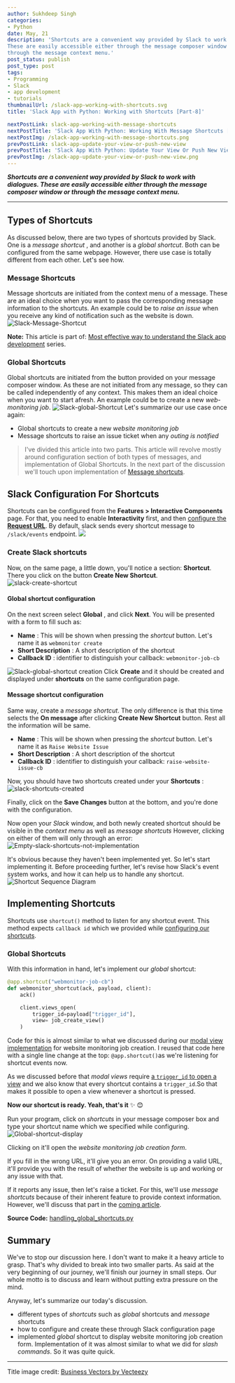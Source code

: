 ---
author: Sukhdeep Singh
categories:
- Python
date: May, 21
description: 'Shortcuts are a convenient way provided by Slack to work with dialogues.
These are easily accessible either through the message composer window or
through the message context menu.'
post_status: publish
post_type: post
tags:
- Programming
- Slack
- app development
- tutorials
thumbnailUrl: /slack-app-working-with-shortcuts.svg
title: 'Slack App with Python: Working with Shortcuts [Part-8]'

nextPostLink: slack-app-working-with-message-shortcuts
nextPostTitle: 'Slack App With Python: Working With Message Shortcuts [Part-9]'
nextPostImg: /slack-app-working-with-message-shortcuts.png
prevPostLink: slack-app-update-your-view-or-push-new-view
prevPostTitle: 'Slack App With Python: Update Your View Or Push New View [Extra]'
prevPostImg: /slack-app-update-your-view-or-push-new-view.png
---

_**Shortcuts are a convenient way provided by Slack to work with dialogues. These are easily accessible either through the message composer window or through the message context menu.**_

---

## Types of Shortcuts

As discussed below, there are two types of shortcuts provided by Slack. One is
a _message shortcut_ , and another is a _global shortcut_. Both can be
configured from the same webpage. However, there use case is totally different
from each other. Let's see how.

### Message Shortcuts

Message shortcuts are initiated from the context menu of a message. These are
an ideal choice when you want to pass the corresponding message information to
the shortcuts. An example could be to _raise an issue_ when you receive any
kind of notification such as the website is down.
![Slack-Message-Shortcut](/Slack-Message-Shortcut.gif)

**Note:** This article is part of: [Most effective way to understand the Slack app development](/blog/essential-skills-to-develop-slack-apps) series.

### Global Shortcuts

Global shortcuts are initiated from the button provided on your message
composer window. As these are not initiated from any message, so they can be
called independently of any context. This makes them an ideal choice when you
want to start afresh. An example could be to create a new _web-monitoring job_.
![Slack-global-Shortcut](/Slack-global-Shortcut.gif)
Let's summarize our use case once again:

- Global shortcuts to create a new _website monitoring job_
- Message shortcuts to raise an issue ticket when any _outing is notified_

> I've divided this article into two parts. This article will revolve mostly around configuration section of both types of messages, and implementation of Global Shortcuts. In the next part of the discussion we'll touch upon implementation of [Message shortcuts](/blog/slack-app-working-with-message-shortcuts).

## Slack Configuration For Shortcuts

Shortcuts can be configured from the **Features > Interactive Components**
page. For that, you need to enable **Interactivity** first, and then
[configure the **Request URL**](/blog/handling-slack-events/#Getting_a_web_URL).
By default, slack sends every shortcut message to `/slack/events` endpoint.
![](/Configure-interactivity-1.png)

### Create Slack shortcuts

Now, on the same page, a little down, you'll notice a section: **Shortcut**.
There you click on the button **Create New Shortcut**.
![slack-create-shortcut](/slack-create-shortcut.png)

#### Global shortcut configuration

On the next screen select **Global** , and click **Next**. You will be
presented with a form to fill such as:

- **Name** : This will be shown when pressing the _shortcut_ button. Let's name it as `webmonitor create`
- **Short Description** : A short description of the shortcut
- **Callback ID** : identifier to distinguish your callback: `webmonitor-job-cb`

![Slack-global-shortcut creation](/Slack-global-shortcut-creation.png)
Click **Create** and it should be created and displayed under **shortcuts** on the
same configuration page.

#### Message shortcut configuration

Same way, create a _message shortcut_. The only difference is that this time
selects the **On message** after clicking **Create New Shortcut** button. Rest
all the information will be same.

- **Name** : This will be shown when pressing the _shortcut_ button. Let's name it as `Raise Website Issue`
- **Short Description** : A short description of the shortcut
- **Callback ID** : identifier to distinguish your callback: `raise-website-issue-cb`

Now, you should have two shortcuts created under your **Shortcuts** :
![slack-shortcuts-created](/slack-shortcuts-created.png)

Finally, click on the **Save Changes** button at the bottom, and you're done with the configuration.

Now open your _Slack_ window, and both newly created shortcut should be visible in
the _context menu_ as well as _message shortcuts_ However, clicking on either
of them will only through an error:
![Empty-slack-shortcuts-not-implementation](/Empty-slack-shortcuts-not-implementation.png)

It's obvious because they haven't been implemented yet. So let's start
implementing it. Before proceeding further, let's revise how Slack's event
system works, and how it can help us to handle any shortcut.
![Shortcut Sequence Diagram](/Shortcut-Sequence-Diagram.png)

## Implementing Shortcuts

Shortcuts use `shortcut()` method to listen for any shortcut event. This
method expects `callback id` which we provided while [configuring our shortcuts](/blog/slack-app-working-with-shortcuts/#global-shortcut-configuration).

### Global Shortcuts

With this information in hand, let's implement our _global_ shortcut:

```python
@app.shortcut("webmonitor-job-cb")
def webmonitor_shortcut(ack, payload, client):
    ack()

    client.views_open(
        trigger_id=payload["trigger_id"],
        view= job_create_view()
    )
```

Code for this is almost similar to what we discussed during our [modal view implementation](/blog/slack-app-open-modal-views/#Implementing*job_creation_view) for website monitoring job creation. I reused that code here with a single line change at the top:
`@app.shortcut()`as we're listening for shortcut events now.

As we discussed
before that _modal views_ require [a `trigger_id` to open a view](/blog/slack-app-open-modal-views/#Defining_a_view) and we also know that every shortcut contains a `trigger_id`.So that makes it
possible to open a view whenever a shortcut is pressed.

**Now our shortcut is ready. Yeah, that's it** ✨ 😊

Run your program, click on _shortcuts_ in your message composer box and type your shortcut name which we specified while configuring.
![Global-shortcut-display](/Global-shortcut-display.png)

Clicking on it'll open the _website monitoring job creation form_.

If you fill in the wrong URL, it'll give you an error. On providing a
valid URL, it'll provide you with the result of whether the website is up and
working or any issue with that.

If it reports any issue, then let's raise a ticket. For this, we'll use _message shortcuts_ because of their inherent feature to provide context information. However, we'll discuss that part in the [coming article](/blog/slack-app-working-with-message-shortcuts).

**Source Code:** [handling_global_shortcuts.py](https://github.com/pennowtech/slack-app-python-slack-bolt/blob/master/handling_global_shortcuts.py)

## Summary

We've to stop our discussion here. I don't want to make it a heavy article to
grasp. That's why divided to break into two smaller parts. As said at the very
beginning of our journey, we'll finish our journey in small steps. Our whole
motto is to discuss and learn without putting extra pressure on the mind.

Anyway, let's summarize our today's discussion.

- different types of _shortcuts_ such as _global_ shortcuts and _message_ shortcuts
- how to configure and create these through Slack configuration page
- implemented _global_ shortcut to display website monitoring job creation form. Implementation of it was almost similar to what we did for _slash commands_. So it was quite quick.

---

Title image credit: [Business Vectors by
Vecteezy](https://www.vecteezy.com/free-vector/business)
